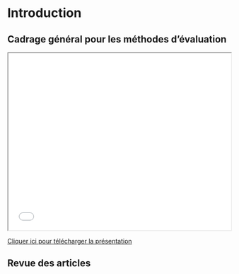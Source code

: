 # Introduction

## Cadrage général pour les méthodes d'évaluation

```{=html}
<iframe src="/slides/fr/Intro_generale.pdf" width="100%" height="400px"></iframe>
```

[Cliquer ici pour télécharger la présentation](/slides/fr/Intro_generale.pdf)


## Revue des articles
